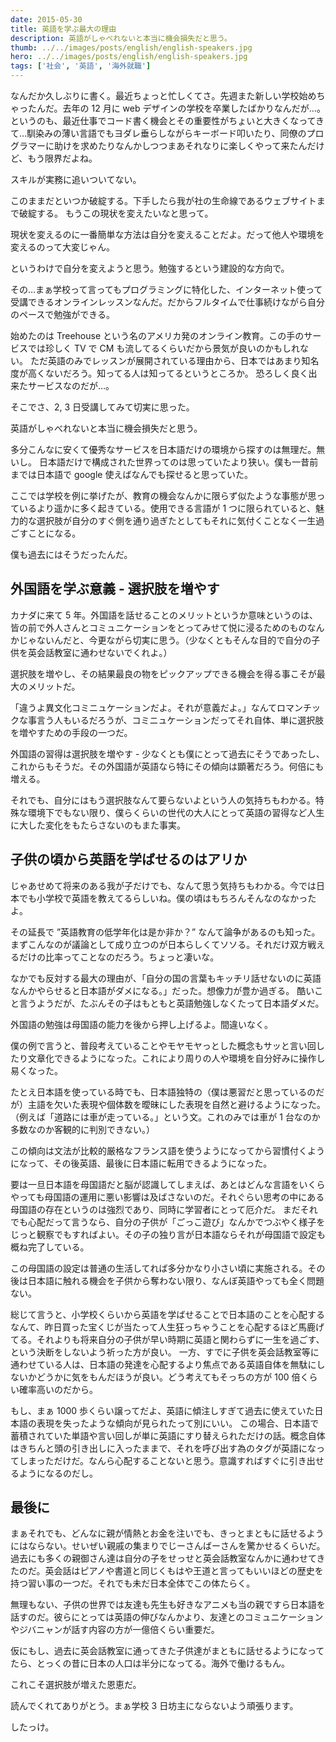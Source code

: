 ```yaml
---
date: 2015-05-30
title: 英語を学ぶ最大の理由
description: 英語がしゃべれないと本当に機会損失だと思う。
thumb: ../../images/posts/english/english-speakers.jpg
hero: ../../images/posts/english/english-speakers.jpg
tags: ['社会', '英語', '海外就職']
---
```


なんだか久しぶりに書く。最近ちょっと忙しくてさ。先週また新しい学校始めちゃったんだ。去年の 12 月に web デザインの学校を卒業したばかりなんだが…。
というのも、最近仕事でコード書く機会とその重要性がちょいと大きくなってきて…馴染みの薄い言語でもヨダレ垂らしながらキーボード叩いたり、同僚のプログラマーに助けを求めたりなんかしつつまあそれなりに楽しくやって来たんだけど、もう限界だよね。

スキルが実務に追いついてない。

このままだといつか破綻する。下手したら我が社の生命線であるウェブサイトまで破綻する。
もうこの現状を変えたいなと思って。

現状を変えるのに一番簡単な方法は自分を変えることだよ。だって他人や環境を変えるのって大変じゃん。

というわけで自分を変えようと思う。勉強するという建設的な方向で。

その…まぁ学校って言ってもプログラミングに特化した、インターネット使って受講できるオンラインレッスンなんだ。だからフルタイムで仕事続けながら自分のペースで勉強ができる。

始めたのは Treehouse という名のアメリカ発のオンライン教育。この手のサービスでは珍しく TV で CM も流してるくらいだから景気が良いのかもしれない。
ただ英語のみでレッスンが展開されている理由から、日本ではあまり知名度が高くないだろう。知ってる人は知ってるというところか。
恐ろしく良く出来たサービスなのだが…。

そこでさ、2, 3 日受講してみて切実に思った。

英語がしゃべれないと本当に機会損失だと思う。

多分こんなに安くて優秀なサービスを日本語だけの環境から探すのは無理だ。無いし。
日本語だけで構成された世界ってのは思っていたより狭い。僕も一昔前までは日本語で google 使えばなんでも探せると思っていた。

ここでは学校を例に挙げたが、教育の機会なんかに限らず似たような事態が思っているより遥かに多く起きている。使用できる言語が 1 つに限られていると、魅力的な選択肢が自分のすぐ側を通り過ぎたとしてもそれに気付くことなく一生過ごすことになる。

僕も過去にはそうだったんだ。

## 外国語を学ぶ意義 - 選択肢を増やす

カナダに来て 5 年。外国語を話せることのメリットというか意味というのは、皆の前で外人さんとコミュニケーションをとってみせて悦に浸るためのものなんかじゃないんだと、今更ながら切実に思う。（少なくともそんな目的で自分の子供を英会話教室に通わせないでくれよ。）

選択肢を増やし、その結果最良の物をピックアップできる機会を得る事こそが最大のメリットだ。

「違うよ異文化コミニュケーションだよ。それが意義だよ。」なんてロマンチックな事言う人もいるだろうが、コミニュケーションだってそれ自体、単に選択肢を増やすための手段の一つだ。

外国語の習得は選択肢を増やす - 少なくとも僕にとって過去にそうであったし、これからもそうだ。その外国語が英語なら特にその傾向は顕著だろう。何倍にも増える。

それでも、自分にはもう選択肢なんて要らないよという人の気持ちもわかる。特殊な環境下でもない限り、僕らくらいの世代の大人にとって英語の習得など人生に大した変化をもたらさないのもまた事実。

## 子供の頃から英語を学ばせるのはアリか

じゃあせめて将来のある我が子だけでも、なんて思う気持ちもわかる。今では日本でも小学校で英語を教えてるらしいね。僕の頃はもちろんそんなのなかったよ。

その延長で ”英語教育の低学年化は是か非か？” なんて論争があるのも知った。まずこんなのが議論として成り立つのが日本らしくてソソる。それだけ双方戦えるだけの比率ってことなのだろう。ちょっと凄いな。

なかでも反対する最大の理由が、「自分の国の言葉もキッチリ話せないのに英語なんかやらせると日本語がダメになる。」だった。想像力が豊か過ぎる。
酷いこと言うようだが、たぶんその子はもともと英語勉強しなくたって日本語ダメだ。

外国語の勉強は母国語の能力を後から押し上げるよ。間違いなく。

僕の例で言うと、普段考えていることやモヤモヤっとした概念もサッと言い回したり文章化できるようになった。これにより周りの人や環境を自分好みに操作し易くなった。

たとえ日本語を使っている時でも、日本語独特の（僕は悪習だと思っているのだが）主語を欠いた表現や個体数を曖昧にした表現を自然と避けるようになった。（例えば「道路には車が走っている。」という文。これのみでは車が 1 台なのか多数なのか客観的に判別できない。）

この傾向は文法が比較的厳格なフランス語を使うようになってから習慣付くようになって、その後英語、最後に日本語に転用できるようになった。

要は一旦日本語を母国語だと脳が認識してしまえば、あとはどんな言語をいくらやっても母国語の運用に悪い影響は及ばさないのだ。それぐらい思考の中にある母国語の存在というのは強烈であり、同時に学習者にとって厄介だ。
まだそれでも心配だって言うなら、自分の子供が「ごっこ遊び」なんかでつぶやく様子をじっと観察でもすればよい。その子の独り言が日本語ならそれが母国語で設定も概ね完了している。

この母国語の設定は普通の生活してれば多分かなり小さい頃に実施される。その後は日本語に触れる機会を子供から奪わない限り、なんぼ英語やっても全く問題ない。

総じて言うと、小学校くらいから英語を学ばせることで日本語のことを心配するなんて、昨日買った宝くじが当たって人生狂っちゃうことを心配するほど馬鹿げてる。それよりも将来自分の子供が早い時期に英語と関わらずに一生を過ごす、という決断をしないよう祈った方が良い。
一方、すでに子供を英会話教室等に通わせている人は、日本語の発達を心配するより焦点である英語自体を無駄にしないかどうかに気をもんだほうが良い。どう考えてもそっちの方が 100 倍くらい確率高いのだから。

もし、まぁ 1000 歩くらい譲ってだよ、英語に傾注しすぎて過去に使えていた日本語の表現を失ったような傾向が見られたって別にいい。
この場合、日本語で蓄積されていた単語や言い回しが単に英語にすり替えられただけの話。概念自体はきちんと頭の引き出しに入ったままで、それを呼び出す為のタグが英語になってしまっただけだ。なんら心配することないと思う。意識すればすぐに引き出せるようになるのだし。

## 最後に

まぁそれでも、どんなに親が情熱とお金を注いでも、きっとまともに話せるようにはならない。せいぜい親戚の集まりでじーさんばーさんを驚かせるくらいだ。
過去にも多くの親御さん達は自分の子をせっせと英会話教室なんかに通わせてきたのだ。英会話はピアノや書道と同じくもはや王道と言ってもいいほどの歴史を持つ習い事の一つだ。それでも未だ日本全体でこの体たらく。

無理もない、子供の世界では友達も先生も好きなアニメも当の親ですら日本語を話すのだ。彼らにとっては英語の伸びなんかより、友達とのコミュニケーションやジバニャンが話す内容の方が一億倍くらい重要だ。

仮にもし、過去に英会話教室に通ってきた子供達がまともに話せるようになってたら、とっくの昔に日本の人口は半分になってる。海外で働けるもん。

これこそ選択肢が増えた恩恵だ。

読んでくれてありがとう。まぁ学校 3 日坊主にならないよう頑張ります。

したっけ。
